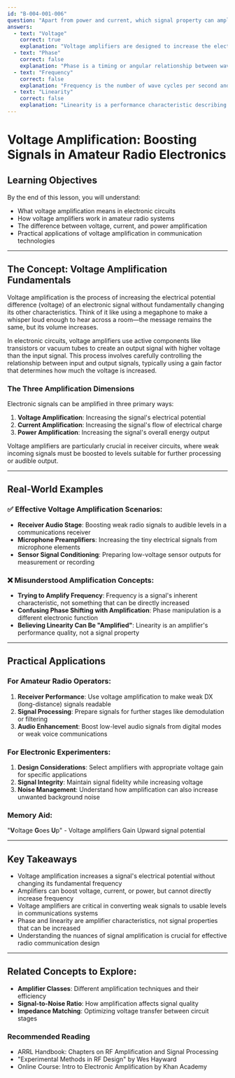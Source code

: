 ```yaml
---
id: "B-004-001-006"
question: "Apart from power and current, which signal property can amplifiers be specifically designed to increase?"
answers:
  - text: "Voltage"
    correct: true
    explanation: "Voltage amplifiers are designed to increase the electrical potential difference of a signal, effectively making the signal's voltage higher while maintaining its fundamental characteristics. In amateur radio and electronic circuits, voltage amplification is crucial for boosting weak signals to levels suitable for further processing or transmission, such as increasing the output of a receiver's audio signal or preparing a signal for additional processing stages."
  - text: "Phase"
    correct: false
    explanation: "Phase is a timing or angular relationship between wave cycles, not a quantity that can be directly 'amplified'. While phase can be shifted or adjusted in circuits, it is not a property that amplifiers are fundamentally designed to increase. Phase shifting is a different electronic function typically accomplished by specialized circuits like phase shifters or through deliberate signal routing techniques."
  - text: "Frequency"
    correct: false
    explanation: "Frequency is the number of wave cycles per second and cannot be increased by an amplifier. Amplifiers modify signal amplitude (voltage, current, or power) but do not change the fundamental frequency of the input signal. Frequency manipulation requires different circuit designs like oscillators, mixers, or frequency multipliers."
  - text: "Linearity"
    correct: false
    explanation: "Linearity is a performance characteristic describing how consistently an amplifier reproduces the input signal without distortion, not a signal property that can be increased. While amplifiers are designed to maintain linearity, this is a quality of the amplifier's performance, not a signal property that can be directly amplified like voltage."
---
```


# Voltage Amplification: Boosting Signals in Amateur Radio Electronics

## Learning Objectives
By the end of this lesson, you will understand:
- What voltage amplification means in electronic circuits
- How voltage amplifiers work in amateur radio systems
- The difference between voltage, current, and power amplification
- Practical applications of voltage amplification in communication technologies

---

## The Concept: Voltage Amplification Fundamentals

Voltage amplification is the process of increasing the electrical potential difference (voltage) of an electronic signal without fundamentally changing its other characteristics. Think of it like using a megaphone to make a whisper loud enough to hear across a room—the message remains the same, but its volume increases.

In electronic circuits, voltage amplifiers use active components like transistors or vacuum tubes to create an output signal with higher voltage than the input signal. This process involves carefully controlling the relationship between input and output signals, typically using a gain factor that determines how much the voltage is increased.

### The Three Amplification Dimensions

Electronic signals can be amplified in three primary ways:
1. **Voltage Amplification**: Increasing the signal's electrical potential
2. **Current Amplification**: Increasing the signal's flow of electrical charge
3. **Power Amplification**: Increasing the signal's overall energy output

Voltage amplifiers are particularly crucial in receiver circuits, where weak incoming signals must be boosted to levels suitable for further processing or audible output.

---

## Real-World Examples

### ✅ Effective Voltage Amplification Scenarios:
- **Receiver Audio Stage**: Boosting weak radio signals to audible levels in a communications receiver
- **Microphone Preamplifiers**: Increasing the tiny electrical signals from microphone elements
- **Sensor Signal Conditioning**: Preparing low-voltage sensor outputs for measurement or recording

### ❌ Misunderstood Amplification Concepts:
- **Trying to Amplify Frequency**: Frequency is a signal's inherent characteristic, not something that can be directly increased
- **Confusing Phase Shifting with Amplification**: Phase manipulation is a different electronic function
- **Believing Linearity Can Be "Amplified"**: Linearity is an amplifier's performance quality, not a signal property

---

## Practical Applications

### For Amateur Radio Operators:
1. **Receiver Performance**: Use voltage amplification to make weak DX (long-distance) signals readable
2. **Signal Processing**: Prepare signals for further stages like demodulation or filtering
3. **Audio Enhancement**: Boost low-level audio signals from digital modes or weak voice communications

### For Electronic Experimenters:
1. **Design Considerations**: Select amplifiers with appropriate voltage gain for specific applications
2. **Signal Integrity**: Maintain signal fidelity while increasing voltage
3. **Noise Management**: Understand how amplification can also increase unwanted background noise

### Memory Aid:
"**V**oltage **G**oes **U**p" - Voltage amplifiers Gain Upward signal potential

---

## Key Takeaways

- Voltage amplification increases a signal's electrical potential without changing its fundamental frequency
- Amplifiers can boost voltage, current, or power, but cannot directly increase frequency
- Voltage amplifiers are critical in converting weak signals to usable levels in communications systems
- Phase and linearity are amplifier characteristics, not signal properties that can be increased
- Understanding the nuances of signal amplification is crucial for effective radio communication design

---

## Related Concepts to Explore:
- **Amplifier Classes**: Different amplification techniques and their efficiency
- **Signal-to-Noise Ratio**: How amplification affects signal quality
- **Impedance Matching**: Optimizing voltage transfer between circuit stages

### Recommended Reading
- ARRL Handbook: Chapters on RF Amplification and Signal Processing
- "Experimental Methods in RF Design" by Wes Hayward
- Online Course: Intro to Electronic Amplification by Khan Academy